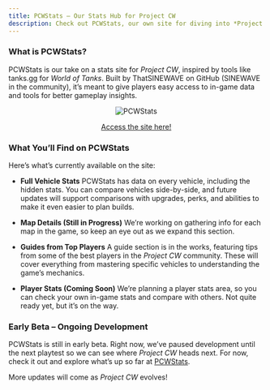 ```yaml
---
title: PCWStats – Our Stats Hub for Project CW
description: Check out PCWStats, our own site for diving into *Project CW* stats, vehicle comparisons, maps, and more.
---
```


### What is PCWStats?
PCWStats is our take on a stats site for *Project CW*, inspired by tools like tanks.gg for *World of Tanks*. Built by ThatSINEWAVE on GitHub (SINEWAVE in the community), it’s meant to give players easy access to in-game data and tools for better gameplay insights.

<div align="center">

![PCWStats](https://raw.githubusercontent.com/ThatSINEWAVE/pcw-bughunters/refs/heads/main/images/resources/stats-website/pcwstats.png)

[Access the site here!](https://thatsinewave.github.io/PCWStats)

</div>

### What You’ll Find on PCWStats

Here’s what’s currently available on the site:

- **Full Vehicle Stats**
  PCWStats has data on every vehicle, including the hidden stats. You can compare vehicles side-by-side, and future updates will support comparisons with upgrades, perks, and abilities to make it even easier to plan builds.

- **Map Details (Still in Progress)**
  We’re working on gathering info for each map in the game, so keep an eye out as we expand this section.

- **Guides from Top Players**
  A guide section is in the works, featuring tips from some of the best players in the *Project CW* community. These will cover everything from mastering specific vehicles to understanding the game’s mechanics.

- **Player Stats (Coming Soon)**
  We’re planning a player stats area, so you can check your own in-game stats and compare with others. Not quite ready yet, but it’s on the way.

### Early Beta – Ongoing Development

PCWStats is still in early beta. Right now, we’ve paused development until the next playtest so we can see where *Project CW* heads next. For now, check it out and explore what’s up so far at [PCWStats](https://thatsinewave.github.io/PCWStats/).

More updates will come as *Project CW* evolves!